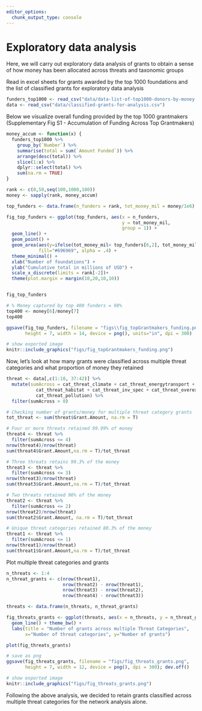 ```yaml
---
editor_options: 
  chunk_output_type: console
---
```


# Exploratory data analysis

Here, we will carry out exploratory data analysis of grants to obtain a sense of how money has been allocated across threats and taxonomic groups

Read in excel sheets for grants awarded by the top 1000 foundations and the list of classified grants for exploratory data analysis
```r
funders_top1000 <- read_csv("data/data-list-of-top1000-donors-by-money.csv")
data <- read_csv("data/classified-grants-for-analysis.csv")
```

Below we visualize overall funding provided by the top 1000 grantmakers (Supplementary Fig S1 - Accumulation of Funding Across Top Grantmakers)
```r
money_accum <- function(x) {
  funders_top1000 %>%
    group_by(`Number`) %>%
    summarise(total = sum(`Amount Funded`)) %>%
    arrange(desc(total)) %>%
    slice(1:x) %>%
    dplyr::select(total) %>%
    sum(na.rm = TRUE)
}

rank <- c(0,50,seq(100,1000,100))
money <- sapply(rank, money_accum)

top_funders <- data.frame(n_funders = rank, tot_money_mil = money/1e6)

fig_top_funders <- ggplot(top_funders, aes(x = n_funders,
                                           y = tot_money_mil,
                                           group = 1)) +
  geom_line() +
  geom_point() +
  geom_area(aes(y=ifelse(tot_money_mil< top_funders[6,2], tot_money_mil, top_funders[6,2])),
            fill="#696969", alpha = .4) +
  theme_minimal() +
  xlab("Number of foundations") +
  ylab("Cumulative total in millions of USD") +
  scale_x_discrete(limits = rank[-2])+
  theme(plot.margin = margin(10,20,10,10))


fig_top_funders

# % Money captured by top 400 funders = 98%
top400 <- money[6]/money[7]
top400

ggsave(fig_top_funders, filename = "figs\\fig_topGrantmakers_funding.png", 
       height = 7, width = 14, device = png(), units="in", dpi = 300)

```

```r
# show exported image
knitr::include_graphics("figs/fig_topGrantmakers_funding.png")
```

Now, let's look at how many grants were classified across multiple threat categories and what proportion of money they retained
```r
threat <- data[,c(1:10, 37:42)] %>% 
  mutate(sumAcross = cat_threat_climate + cat_threat_energytransport + 
           cat_threat_habitat + cat_threat_inv_spec + cat_threat_overexp + 
           cat_threat_pollution) %>%
  filter(sumAcross > 0)

# Checking number of grants/money for multiple threat category grants
tot_threat <- sum(threat$Grant.Amount, na.rm = T) 

# Four or more threats retained 99.99% of money
threat4 <- threat %>%
  filter(sumAcross <= 4)
nrow(threat4)/nrow(threat)
sum(threat4$Grant.Amount,na.rm = T)/tot_threat

# Three threats retains 99.3% of the money
threat3 <- threat %>%
  filter(sumAcross <= 3)
nrow(threat3)/nrow(threat)
sum(threat3$Grant.Amount,na.rm = T)/tot_threat

# Two threats retained 96% of the money
threat2 <- threat %>%
  filter(sumAcross <= 2)
nrow(threat2)/nrow(threat)
sum(threat2$Grant.Amount, na.rm = T)/tot_threat

# Unique threat categories retained 80.3% of the money
threat1 <- threat %>%
  filter(sumAcross <= 1)
nrow(threat1)/nrow(threat)
sum(threat1$Grant.Amount,na.rm = T)/tot_threat
```

Plot multiple threat categories and grants
```r
n_threats <- 1:4
n_threat_grants <- c(nrow(threat1), 
                     nrow(threat2) - nrow(threat1), 
                     nrow(threat3) - nrow(threat2),
                     nrow(threat4) - nrow(threat3))

threats <- data.frame(n_threats, n_threat_grants)

fig_threats_grants <- ggplot(threats, aes(x = n_threats, y = n_threat_grants)) +
  geom_line() + theme_bw() +
  labs(title = "Number of grants across multiple Threat Categories",
       x="Number of threat categories", y="Number of grants")

plot(fig_threats_grants)

# save as png
ggsave(fig_threats_grants, filename = "figs/fig_threats_grants.png", 
       height = 7, width = 12, device = png(), dpi = 300); dev.off()

```

```r
# show exported image
knitr::include_graphics("figs/fig_threats_grants.png")
```

Following the above analysis, we decided to retain grants classified across multiple threat categories for the network analysis alone. 
